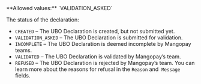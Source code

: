 <ParamField body="Status" type="string" required>     
**Allowed values:** `VALIDATION_ASKED`

The status of the declaration:
- `CREATED` – The UBO Declaration is created, but not submitted yet.  
- `VALIDATION_ASKED` – The UBO Declaration is submitted for validation.  
- `INCOMPLETE` – The UBO Declaration is deemed incomplete by Mangopay teams.  
- `VALIDATED` – The UBO Declaration is validated by Mangopay’s team.  
- `REFUSED` – The UBO Declaration is rejected by Mangopay’s team. You can learn more about the reasons for refusal in the `Reason` and  `Message` fields.  
</ParamField>